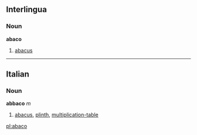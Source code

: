 ==Interlingua==
===Noun===
'''abaco'''

# [[abacus]]

----

==Italian==
===Noun===
'''abbaco''' ''m''

# [[abacus]], [[plinth]], [[multiplication-table]]

[[pl:abaco]]